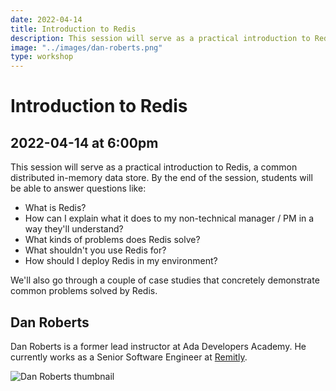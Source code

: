 ```yaml
---
date: 2022-04-14
title: Introduction to Redis
description: This session will serve as a practical introduction to Redis, a common distributed in-memory data store.
image: "../images/dan-roberts.png"
type: workshop
---
```


# Introduction to Redis

## 2022-04-14 at 6:00pm

This session will serve as a practical introduction to Redis, a common distributed in-memory data store. By the end of the session, students will be able to answer questions like:

- What is Redis?
- How can I explain what it does to my non-technical manager / PM in a way they'll understand?
- What kinds of problems does Redis solve?
- What shouldn't you use Redis for?
- How should I deploy Redis in my environment?

We'll also go through a couple of case studies that concretely demonstrate common problems solved by Redis.

## Dan Roberts

Dan Roberts is a former lead instructor at Ada Developers Academy. He currently works as a Senior Software Engineer at [Remitly](https://www.remitly.com/).

![Dan Roberts thumbnail](../images/dan-roberts.png)
